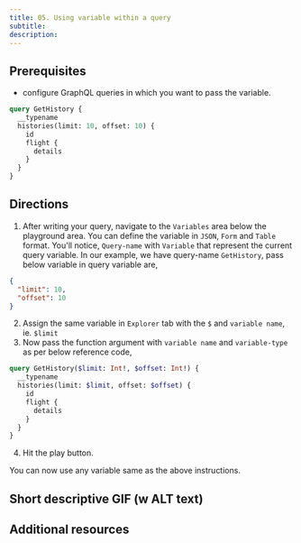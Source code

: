 ```yaml
---
title: 05. Using variable within a query
subtitle:
description:
---
```


## Prerequisites

- configure GraphQL queries in which you want to pass the variable.

```graphql 
query GetHistory {
  __typename
  histories(limit: 10, offset: 10) {
    id
    flight {
      details
    }
  }
}
```

## Directions

1. After writing your query, navigate to the `Variables` area below the playground area. You can define the variable in `JSON`, `Form` and `Table` format.
You'll notice, `Query-name` with `Variable` that represent the current query variable. 
In our example, we have query-name `GetHistory`, pass below variable in query variable are,

```json
{
  "limit": 10,
  "offset": 10
}
```

2. Assign the same variable in `Explorer` tab with the `$` and `variable name`, ie. `$limit`
3. Now pass the function argument with `variable name` and `variable-type` as per below reference code, 

```graphql
query GetHistory($limit: Int!, $offset: Int!) {
  __typename
  histories(limit: $limit, offset: $offset) {
    id
    flight {
      details
    }
  }
}
```

4. Hit the play button.

You can now use any variable same as the above instructions.

## Short descriptive GIF (w ALT text)

## Additional resources
